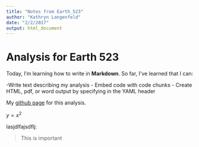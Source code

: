 ```yaml
---
title: "Notes from Earth_523"
author: "Kathryn Langenfeld"
date: "2/2/2017"
output: html_document
---
```


# Analysis for Earth 523

Today, I'm learning how to write in **Markdown**. So far, I've learned that I can:

-Write text describing my analysis
- Embed code with code chunks
- Create HTML, pdf, or word output by specifying in the YAML header

My [github page](https://github.com/klangenf/earth_523) for this analysis.

$y = x^2$

lasjdlfajsdflj:

> This is important




